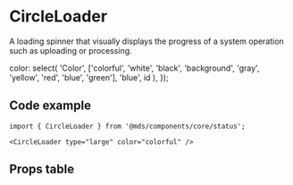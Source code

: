 
<Meta title="Components/core/status/CircleLoader" component={CircleLoader} />

# CircleLoader

A loading spinner that visually displays the progress of a system operation such as uploading or processing.

  color: select(
    'Color',
    ['colorful', 'white', 'black', 'background', 'gray', 'yellow', 'red', 'blue', 'green'],
    'blue',
    id
  ),
});

<Preview withToolbar>
  <Story name="Large">
    <CircleLoader size="large" {...getProps('large')} />
  </Story>
  <Story name="Medium">
    <CircleLoader size="medium" {...getProps('medium')} />
  </Story>
  <Story name="Small">
    <CircleLoader size="small" {...getProps('small')} />
  </Story>
</Preview>

## Code example

```tsx
import { CircleLoader } from '@mds/components/core/status';
```

```tsx
<CircleLoader type="large" color="colorful" />
```

## Props table

<Props of={CircleLoader} />
